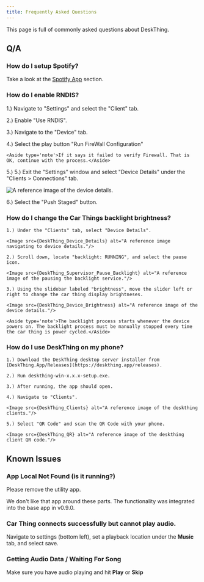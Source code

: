 ```yaml
---
title: Frequently Asked Questions
---
```




This page is full of commonly asked questions about DeskThing.

## Q/A
### How do I setup Spotify?

Take a look at the [Spotify App](/official-apps/deskthing/apps/spotify/) section.

### How do I enable RNDIS?

1.) Navigate to "Settings" and select the "Client" tab.

2.) Enable "Use RNDIS".

3.) Navigate to the "Device" tab.

4.) Select the play button "Run FireWall Configuration"

    <Aside type='note'>If it says it failed to verify Firewall. That is OK, continue with the process.</Aside>
5.) 5.) Exit the "Settings" window and select "Device Details" under the "Clients > Connections" tab.

<Image src={DeskThing_Device_Details} alt="A reference image of the device details."/>

6.) Select the "Push Staged" button.

### How do I change the Car Things backlight brightness?
    
    1.) Under the "Clients" tab, select "Device Details".

    <Image src={DeskThing_Device_Details} alt="A reference image navigating to device details."/>

    2.) Scroll down, locate "backlight: RUNNING", and select the pause icon.

    <Image src={DeskThing_Supervisor_Pause_Backlight} alt="A reference image of the pausing the backlight service."/>

    3.) Using the slidebar labeled "brightness", move the slider left or right to change the car thing display brightneses.

    <Image src={DeskThing_Device_Brightness} alt="A reference image of the device details."/>

    <Aside type='note'>The backlight process starts whenever the device powers on. The backlight process must be manually stopped every time the car thing is power cycled.</Aside>
### How do I use DeskThing on my phone?

    1.) Download the DeskThing desktop server installer from [DeskThing.App/Releases](https://deskthing.app/releases).

    2.) Run deskthing-win-x.x.x-setup.exe.

    3.) After running, the app should open.

    4.) Navigate to "Clients".

    <Image src={DeskThing_Clients} alt="A reference image of the deskthing clients."/>

    5.) Select "QR Code" and scan the QR Code with your phone.

    <Image src={DeskThing_QR} alt="A reference image of the deskthing client QR code."/>
## Known Issues

### App Local Not Found (is it running?)

Please remove the utility app. 

We don't like that app around these parts. The functionality was integrated into the base app in v0.9.0.

### Car Thing connects successfully but cannot play audio.

Navigate to settings (bottom left), set a playback location under the **Music** tab, and select save.


### **Getting Audio Data** / **Waiting For Song**

Make sure you have audio playing and hit **Play** or **Skip**
    





